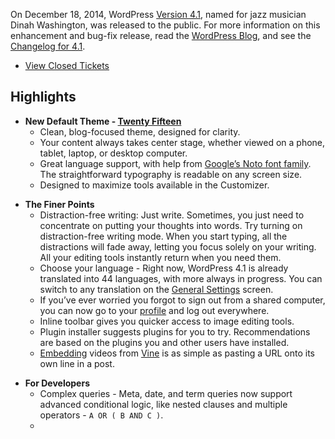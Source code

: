 {{Languages|
{{en|Version 4.1}}
{{ja|Version 4.1}}
}}

On December 18, 2014, WordPress [[Version 4.1]], named for jazz musician Dinah Washington, was released to the public. For more information on this enhancement and bug-fix release, read the [http://wordpress.org/news/ WordPress Blog], and see the [[Changelog/4.1|Changelog for 4.1]].

* [http://trac.wordpress.org/query?status=closed&milestone=4.1 View Closed Tickets]

==Highlights==

* '''New Default Theme - [http://codex.wordpress.org/Twenty_Fifteen Twenty Fifteen]'''
** Clean, blog-focused theme, designed for clarity.
** Your content always takes center stage, whether viewed on a phone, tablet, laptop, or desktop computer.
** Great language support, with help from [http://www.google.com/get/noto/ Google’s Noto font family]. The straightforward typography is readable on any screen size.
** Designed to maximize tools available in the Customizer.

* '''The Finer Points'''
** Distraction-free writing: Just write. Sometimes, you just need to concentrate on putting your thoughts into words. Try turning on distraction-free writing mode. When you start typing, all the distractions will fade away, letting you focus solely on your writing. All your editing tools instantly return when you need them.
** Choose your language - Right now, WordPress 4.1 is already translated into 44 languages, with more always in progress. You can switch to any translation on the [[Settings General Screen|General Settings]] screen.
** If you’ve ever worried you forgot to sign out from a shared computer, you can now go to your [[Users Your Profile Screen|profile]] and log out everywhere.
** Inline toolbar gives you quicker access to image editing tools.
** Plugin installer suggests plugins for you to try. Recommendations are based on the plugins you and other users have installed.
** [http://codex.wordpress.org/Embeds Embedding] videos from [https://vine.co/ Vine] is as simple as pasting a URL onto its own line in a post.

* '''For Developers'''
** Complex queries - Meta, date, and term queries now support advanced conditional logic, like nested clauses and multiple operators - <tt>A OR ( B AND C )</tt>.
** <tt><title></tt> tags in themes - [[Function_Reference/add_theme_support#Title_Tag | <tt>add_theme_support( 'title-tag' )</tt> ]] tells WordPress to handle the complexities of [[Title Tag|document titles]].
** [[Theme Customization API|Customizer API]] - Expanded JavaScript APIs in the customizer enable a new media experience as well as dynamic and contextual controls, sections, and panels.
** [https://developer.wordpress.org/reference Developer reference] - Continued improvements to inline code documentation have made the developer reference more complete than ever.

==What's New==


===General===
* Show the number of approved comments, instead of total comments, in the “At A Glance” section in the dashboard.
* Site Language: Install translations on the fly on the General Settings screen. The language drop down now includes installed languages and all available translations when the filesystem is writable by WordPress.
* Admin notices: There are now four types of notices: success (green), warning (orange), error (red), and info (blue).

===Posts===
* Spellchecking is enabled for the post title field on the Edit Post screen.

===Media===
* Disable multi-file uploading in iOS 7.x Safari as it prevents uploading of videos.
* Allow PSDs (Photoshop documents) to be uploaded.
* [[Embeds|oEmbed]]: Add support for the Vine endpoint.
* Display error message when Media Library upload fails.

===Appearance===
* [[Custom Headers|Custom Header]] and [[Custom Backgrounds|Custom Background]] screens removed. Admin menu links now go to the Customizer.
* Widgets screen now has a '''Manage in Customizer''' link at top of screen.
* Themes: Make "Live Preview" the primary action and “Activate” secondary.

===Users===
* Introduce a button on the user profile screen which clears all other sessions, and on the user editing screen which clears all sessions.

===Accessibility===
* Admin menu separators are now hidden from screen readers.
* Improved keyboard control of Edit Selection mode in the media manager.
* Improved keyboard accessibility on Custom Header and Custom Background screen.
* Improved text contrast against dark backgrounds in the admin menu and toolbar.
* When switching to the Text editor, make the textarea visible to screen readers.
* Use <tt><button></tt> instead of <tt><a></tt> for the Visual/Text buttons to make them focusable.
* Improve the focus style for review links in the plugin info modal.
* TinyMCE:
** Return focus to the editor on pressing Escape while the image toolbar is focused.
** Add a Close button to the Help modal and close it on Escape.
** Override the title on the editor iframe (read by screen reader apps), replace with the <tt>Alt+Shift+H</tt> shortcut.
** Add focus shortcuts descriptions to the Help modal.

===Multisite===
* Set the default network language on the [[Network_Admin_Settings_Screen|Network Settings]] screen.

==Under The Hood==

=== General ===
* Lots of new unit tests added, reorganization of Multisite unit tests, and review/removal of failing tests. The base PHPUnit tests now take less than half the time to run than in 4.0, despite the improved coverage.

=== JavaScript ===
* Formal adoption of JSDoc3 for documentation
* Improvements to documentation in media views
* Heartbeat: Use the page visibility API (when available) and <tt>document.hasFocus()</tt> instead of <tt>window.onfocus/onblur</tt>

=== Customizer ===
* “Theme Customizer” is now just “Customizer”, since it isn’t necessarily theme-specific.
* Expanded JavaScript APIs in the Customizer enable support for dynamic and contextual controls, sections, and panels.
* Only changed settings are now sent to preview for better performance.
* Alternative API that allows controls to be written as JavaScript templates extending [https://developer.wordpress.org/reference/classes/wp_customize_control/content_template WP_Customize_Control::content_template()] and render these controls on the client without any server-side call.
* Color control listens to other controls that might change color settings (like Color Scheme select in TwentyFifteen) and updates <tt>wpColorPicker</tt> value accordingly.
* Screen reader users receive feedback when moving widgets up or down.
* Panels and sections have their type added as CSS class in their HTML container using <tt>WP_Customize_Panel::$type</tt> and <tt>WP_Customize_Section::$type</tt> respectively.
* Sections added to a panel are now rendered in its own method, <tt>WP_Customize_Panel::render_content()</tt>, separated from the panel container, allowing to override a panel and its contents independently.
* When an object value is updated, a change event is no longer incorrectly triggered if the object value was unchanged. Uses Underscore's <tt>_.isEqual()</tt> to compare the object values.
* Introduces <tt>customize_preview_{$setting->type}</tt> action hook to handle preview of multiple settings of the same type when they're not a <tt>theme_mod</tt> or an <tt>option</tt>. Hooked Functions receive the <tt>WP_Customize_Setting</tt> instance as parameter.
* Customizer elements are now JS-rendered, so a stable sorting for panels, sections and controls was added in JS. Sorting in PHP was improved and section, panels and controls store their instantiation order in <tt>$instance_number</tt> property in each class.
* Controls of <tt>range</tt> type now listen for <tt>input</tt> and <tt>propertychange</tt> events so the value is updated on mouse drag and not only on mouse release.

=== Bug Fixes ===
* Fix setting default quality in <tt>WP_Image_Editor</tt>.
* Always sanitize <tt>user_nicename</tt> in [https://developer.wordpress.org/reference/functions/wp_insert_user wp_insert_user()] to avoid broken author archive permalinks.
* Don’t list delete or trash as bulk actions for the relevant context of Post list table if current user does not have the <tt>delete_posts</tt> cap on the current post type.
* Don’t print an empty HTML markup when [https://developer.wordpress.org/reference/functions/comment_reply_link comment_reply_link()] returns no link.
* Avoid a PHP notice in [https://developer.wordpress.org/reference/functions/list_plugin_updates list_plugin_updates()] if [https://developer.wordpress.org/reference/functions/plugins_api plugins_api()] returned a [https://developer.wordpress.org/reference/classes/wp_error WP_Error] object.
* Plugin search: Wrap results in a form to fix pagination’s paged input field.
* Use correct links for filtering plugin reviews.
* Quicktags: move focusing the editor after inserting content to the end of the code blocks.
* Add size to the UI for Gallery Settings in the media modal. Ensure that the TinyMCE view is refreshed when size changes.

* Theme Install: Fix some theme install style issues:
** Move the "based on" string below the rating to avoid wrapping to a second line.
** Reduce the gap between the theme screenshot and description.
** Fix Install button height on mobile.

* TinyMCE:
** When pasting/inserting content before a view, add new paragraph above it and insert the content there.
** Fix the <tt>wpgallery</tt> plugin to use a placeholder for galleries when either the <tt>wpview</tt> plugin or wp.mce is not loaded.
** Update the default styles: increase the font size, and ensure it is the same size in tables.

* Full-height editor:
** Reset the editor height after the window is resized.
** Better calculation for the caret position when auto-scrolling while typing. Fix auto-scrolling for non-WebKit browsers when the caret is above the top of the editor.

=== Bundled Themes ===
* Prevent the arrow in “Continue reading” links from wrapping to a second line.
* Add an alt attribute with the site title for header images linked to the home page.

==== Twenty Fourteen ====
* Include Latin Extended font subset for Lato.
* Improve post thumbnail HTML output
* Add aria-hidden attribute to reduce verbosity on archive pages
* Add alt text in archives to avoid confusing link texts
* Replace ellipses appended to automatically generated excerpts with both ellipses and a “Continue Reading” link to meet accessibility-ready requirements
* Make featured content in Customizer contextual to the front page

==== Twenty Thirteen ====
* Replace ellipses appended to automatically generated excerpts with both ellipses and a “Continue Reading” link to meet accessibility-ready requirements
* Fix non-responsive layout in IE8.
* Use proper method for retrieving Customizer settings values
* Add bottom margin to audio and video players

==== Twenty Twelve ====
* Fix jQuery selector for menu items with submenus on mobile
* Use proper method for retrieving Customizer settings values

==== Twenty Eleven ====
* Add bottom margin to audio and video players

==== Twenty Ten ====
* Add bottom margin to audio and video players

=== Themes ===
* Introduce a new means of outputting a <tt><title></tt> tag in the theme head. Requires a theme to add support by calling <tt>add_theme_support( 'title-tag' )</tt>.

* Introduce some new template functions for navigation, reducing the need for themes to define their own sets of navigation functions:
** [https://developer.wordpress.org/reference/functions/get_the_post_navigation get_the_post_navigation()] and [https://developer.wordpress.org/reference/functions/the_post_navigation the_post_navigation()] for navigation to the next and previous post.
** [https://developer.wordpress.org/reference/functions/get_the_posts_navigation get_the_posts_navigation()] and [https://developer.wordpress.org/reference/functions/the_posts_navigation the_posts_navigation()] for navigation to the next and previous page of posts.
** [https://developer.wordpress.org/reference/functions/get_the_posts_navigation get_the_posts_pagination()] and [https://developer.wordpress.org/reference/functions/the_posts_pagination the_posts_pagination()] for paginated navigation between pages of posts. Uses [https://developer.wordpress.org/reference/functions/paginate_links paginate_links()].

* Improve body class for page templates:
** Also convert slash to dash.
** Add sub-folder name as a separate body class.
** New classes are additional classes, old syntax will persists for backwards compatibility.
** For example, <tt>/page-templates/full-width.php</tt> will produce <tt>page-template</tt>, <tt>page-template-page-templates</tt>, <tt>page-template-full-width</tt>, and <tt>page-template-page-templatesfull-width-php</tt>.

=== Media ===
* Media Grid/List Table parity: when <tt>MEDIA_TRASH</tt> is true and <tt>trash</tt> is the current filter for the grid, add a second bulk action button: "Delete Selected".
* Account for orphan sizes in [https://developer.wordpress.org/reference/functions/wp_delete_attachment wp_delete_attachment()] by looping over the sizes stored in metadata, instead of relying on the current sizes stored in <tt>$_wp_additional_image_sizes</tt>.
* Don't hardcode height for videos so responsive videos work properly.

=== Revisions ===
* Allow revision Backbone classes to be used on pages other than revision.php.
* Add a single responsibility function for outputting Revisions JS templates: [https://developer.wordpress.org/reference/functions/wp_print_revision_templates wp_print_revision_templates()]. Use it in <tt>wp-admin/revision.php</tt>.
* Revisions modules should not rely on global settings; only pass in global settings on init, this allows the classes to be used agnostically elsewhere.

=== Translations ===
* Remove translations when deleting a theme or a plugin.

=== Multisite ===
* Don't send a welcome notification when <tt>noconfirmation</tt> has been flagged.
* Don’t display update count for Themes when the user doesn’t have the update_themes cap.
* Don’t display update count for Plugins when there aren’t any or the count is 0.
* Properly check if the theme is active on the main site to avoid deleting it via bulk actions.
* Include the login URL in the [https://developer.wordpress.org/reference/functions/wp_new_blog_notifications wp_new_blog_notification()] email template.
* In [https://developer.wordpress.org/reference/functions/activate_plugin activate_plugin()], do not re-run the activation routine for already-active network-wide plugins.
* Optimize site query when performing network database upgrades.
* Improve width of input fields on Add New Site and Edit Site screens in Network admin.

=== Query ===
* <tt>WP_Meta_Query</tt>, <tt>WP_Tax_Query</tt>, and <tt>WP_Date_Query</tt> now support a nested query syntax, allowing for much more complex and comprehensive queries. 
* The efficiency of meta and tax queries has been improved, with redundant table joins having been eliminated in many cases.
* 'orderby=meta_value' now works properly when used in a meta query with the relation 'OR'.
* Tax queries now support the 'EXISTS' and 'NOT EXISTS' operator.
* Date queries can now be used properly in conjunction with meta and tax queries.
* The parameters passed to date queries are now checked to ensure that they contain valid date values, generating errors for developers when invalid dates are detected.
* Users can now be queried by date queries against the 'user_registered' column.
* "Inclusive" logic for date queries has been improved when using the 'before' or 'after' parameters.

=== Comments ===
* Add a class attribute for submit button in comment form.
* Add an aria-label attribute with commenter’s name to [https://developer.wordpress.org/reference/functions/get_comment_reply_link get_comment_reply_link()].
* Add <tt>aria-describedby</tt> attributes to [https://developer.wordpress.org/reference/functions/comment_form comment_form()].
* [https://developer.wordpress.org/reference/functions/comments_template comments_template()] now uses [https://developer.wordpress.org/reference/classes/wp_comment_query WP_Comment_Query] when fetching comments, rather than making a direct query to the database. This simplifies and standardizes the techniques required to customize comment queries across front- and back-end interfaces.
* New parameters for [https://developer.wordpress.org/reference/classes/wp_comment_query/query/ WP_Comment_Query::query()]:
** <tt>'comment__in'</tt>
** <tt>'comment__not_in'</tt>
** <tt>'post_author__in'</tt>
** <tt>'post_author__not_in'</tt>
** <tt>'author__in'</tt>
** <tt>'author__not_in'</tt>
** <tt>'post__in'</tt>
** <tt>'post__not_in'</tt>
** <tt>'include_unapproved'</tt>
** <tt>'type__in'</tt>
** <tt>'type__not_in'</tt>

=== Classes ===

* [https://developer.wordpress.org/reference/classes/wpdb/has_cap/ wpdb::has_cap()] - Added <tt>case 'utf8mb4'</tt> to the switch statement.

==== What's New ====

* Introduce [https://developer.wordpress.org/reference/classes/wp_customize_sidebar_section WP_Customize_Sidebar_Section]

* Introduce [https://developer.wordpress.org/reference/classes/wp_customize_control/get_content WP_Customize_Control::get_content()]
* Introduce [https://developer.wordpress.org/reference/classes/wp_customize_control/json WP_Customize_Control::json()]
* Introduce [https://developer.wordpress.org/reference/classes/wp_customize_control/print_template WP_Customize_Control::print_template()]

* Introduce [https://developer.wordpress.org/reference/classes/wp_customize_color_control/content_template WP_Customize_Color_Control::content_template()]

* Introduce [https://developer.wordpress.org/reference/classes/wp_customize_upload_control/content_template WP_Customize_Upload_Control::content_template()]

* Introduce [https://developer.wordpress.org/reference/classes/wp_customize_manager/register_control_type WP_Customize_Manager::register_control_type()]
* Introduce [https://developer.wordpress.org/reference/classes/wp_customize_manager/render_control_templates WP_Customize_Manager::render_control_templates()]

* Introduce [https://developer.wordpress.org/reference/classes/wp_customize_panel/active WP_Customize_Panel::active()]
* Introduce [https://developer.wordpress.org/reference/classes/wp_customize_panel/active_callback WP_Customize_Panel::active_callback()]
* Introduce [https://developer.wordpress.org/reference/classes/wp_customize_panel/get_content WP_Customize_Panel::get_content()]
* Introduce [https://developer.wordpress.org/reference/classes/wp_customize_panel/json WP_Customize_Panel::json()]

* Introduce [https://developer.wordpress.org/reference/classes/wp_customize_section/active WP_Customize_Section::active()]
* Introduce [https://developer.wordpress.org/reference/classes/wp_customize_section/active_callback WP_Customize_Section::active_callback()]
* Introduce [https://developer.wordpress.org/reference/classes/wp_customize_section/get_content WP_Customize_Section::get_content()]
* Introduce [https://developer.wordpress.org/reference/classes/wp_customize_section/json WP_Customize_Section::json()]

* Introduce [https://developer.wordpress.org/reference/classes/wp_error/remove WP_Error::remove()]

* Introduce [https://developer.wordpress.org/reference/classes/wp_date_query/sanitize_query WP_Date_Query::sanitize_query()]

* Introduce [https://developer.wordpress.org/reference/classes/wp_meta_query/get_sql_for_clause WP_Meta_Query::get_sql_for_clause()]
* Introduce [https://developer.wordpress.org/reference/classes/wp_meta_query/sanitize_query WP_Meta_Query::sanitize_query()]

* Introduce [https://developer.wordpress.org/reference/classes/wp_query/setup_postdata WP_Query::setup_postdata()]

* Introduce [https://developer.wordpress.org/reference/classes/wp_tax_query/get_sql_for_clause WP_Tax_Query::get_sql_for_clause()]
* Introduce [https://developer.wordpress.org/reference/classes/wp_tax_query/sanitize_query WP_Tax_Query::sanitize_query()]
* Introduce [https://developer.wordpress.org/reference/classes/wp_tax_query/sanitize_relation WP_Tax_Query::sanitize_relation()]

=== Functions ===
* [https://developer.wordpress.org/reference/functions/count_user_posts count_user_posts()] - Added the <tt>$post_type</tt> argument.
* [https://developer.wordpress.org/reference/functions/get_ancestors get_ancestors()] - Added the <tt>$resource_type</tt> argument.
* [https://developer.wordpress.org/reference/functions/wp_die wp_die()] - The <tt>$title</tt> and <tt>$args</tt> parameters were changed to optionally accept an integer to be used as the response code.
* [https://developer.wordpress.org/reference/functions/wp_get_nav_menus wp_get_nav_menus()] - Default value of the <tt>'orderby'</tt> argument was changed from <tt>'none'</tt> to <tt>'name'</tt>.
* [https://developer.wordpress.org/reference/functions/wp_make_link_relative wp_make_link_relative()] - Support was added for relative URLs.
* [https://developer.wordpress.org/reference/functions/wp_send_json_error wp_send_json_error()] - The <tt>$data</tt> parameter is now processed if a <tt>WP_Error</tt> object is passed in.

==== What's New ====
* Introduce [https://developer.wordpress.org/reference/functions/get_the_archive_title get_the_archive_title()]
* Introduce [https://developer.wordpress.org/reference/functions/get_the_archive_description get_the_archive_description()]
* Introduce [https://developer.wordpress.org/reference/functions/get_the_post_navigation get_the_post_navigation()]
* Introduce [https://developer.wordpress.org/reference/functions/get_the_posts_navigation get_the_posts_navigation()]
* Introduce [https://developer.wordpress.org/reference/functions/get_the_posts_pagination get_the_posts_pagination()]
* Introduce [https://developer.wordpress.org/reference/functions/network_settings_add_js network_settings_add_js()]
* Introduce [https://developer.wordpress.org/reference/functions/the_archive_description the_archive_description()]
* Introduce [https://developer.wordpress.org/reference/functions/the_archive_title the_archive_title()]
* Introduce [https://developer.wordpress.org/reference/functions/the_post_navigation the_post_navigation()]
* Introduce [https://developer.wordpress.org/reference/functions/the_posts_navigation the_posts_navigation()]
* Introduce [https://developer.wordpress.org/reference/functions/the_posts_pagination the_posts_pagination()]
* Introduce [https://developer.wordpress.org/reference/functions/wp_ajax_destroy_sessions wp_ajax_destroy_sessions()]
* Introduce [https://developer.wordpress.org/reference/functions/wp_clean_update_cache wp_clean_update_cache()]
* Introduce [https://developer.wordpress.org/reference/functions/wp_get_password_hint wp_get_password_hint()]
* Introduce [https://developer.wordpress.org/reference/functions/wp_json_encode wp_json_encode()]
* Introduce [https://developer.wordpress.org/reference/functions/wp_print_revision_templates wp_print_revision_templates()]

==== Deprecated ====
* [https://developer.wordpress.org/reference/classes/wp_customize_image_control/prepare_control WP_Customize_Image_Control::prepare_control()]
* [https://developer.wordpress.org/reference/classes/wp_customize_image_control/add_tab WP_Customize_Image_Control::add_tab()]
* [https://developer.wordpress.org/reference/classes/wp_customize_image_control/remove_tab WP_Customize_Image_Control::remove_tab()]
* [https://developer.wordpress.org/reference/classes/wp_customize_image_control/print_tab_image WP_Customize_Image_Control::print_tab_image()]

=== Actions & Filters ===
* The <tt>$comment_ID</tt> parameter was added to the following filters:
** [https://developer.wordpress.org/reference/hooks/author_email author_email]
** [https://developer.wordpress.org/reference/hooks/comment_author comment_author]
** [https://developer.wordpress.org/reference/hooks/comment_excerpt comment_excerpt]
** [https://developer.wordpress.org/reference/hooks/comment_url comment_url]
** [https://developer.wordpress.org/reference/hooks/get_comment_ID get_comment_ID]

* The <tt>$comment</tt> parameter was added to the [https://developer.wordpress.org/reference/hooks/comment_email comment_email] filter.
* The <tt>$author</tt> and <tt>$comment_ID</tt> parameters were added to the [https://developer.wordpress.org/reference/hooks/get_comment_author_link get_comment_author_link] filter.
* <tt>user_registered</tt> was added to the default recognized columns in the [https://developer.wordpress.org/reference/hooks/date_query_valid_columns date_query_valid_columns] filter.

* The <tt>$comment_ID</tt> and <tt>$comment</tt> parameters were added to the following filters:
** [https://developer.wordpress.org/reference/hooks/get_comment_author get_comment_author]
** [https://developer.wordpress.org/reference/hooks/get_comment_author_email get_comment_author_email]
** [https://developer.wordpress.org/reference/hooks/get_comment_author_IP get_comment_author_IP]
** [https://developer.wordpress.org/reference/hooks/get_comment_author_url get_comment_author_url]
** [https://developer.wordpress.org/reference/hooks/get_comment_excerpt get_comment_excerpt]
** [https://developer.wordpress.org/reference/hooks/get_comment_type get_comment_type]

* The <tt>$post_type</tt> argument was added to the [https://developer.wordpress.org/reference/hooks/get_usernumposts get_usernumposts] filter.

* The <tt>$depth</tt> parameter was added to the following filters:
** [https://developer.wordpress.org/reference/hooks/nav_menu_css_class nav_menu_css_class]
** [https://developer.wordpress.org/reference/hooks/nav_menu_item_id nav_menu_item_id]
** [https://developer.wordpress.org/reference/hooks/nav_menu_link_attributes nav_menu_link_attributes]

* The <tt>$user_login</tt> and <tt>$user_data</tt> parameters were added to the [https://developer.wordpress.org/reference/hooks/retrieve_password_message retrieve_password_message] filter.
* The <tt>$this</tt> parameter was added to the [https://developer.wordpress.org/reference/hooks/the_post the_post] action.
* The <tt>$post_type</tt> parameter was added to the [https://developer.wordpress.org/reference/hooks/wp_editor_expand wp_editor_expand] filter.
* The <tt>$size</tt> parameter was added to the [https://developer.wordpress.org/reference/hooks/wp_get_attachment_image_attributes wp_get_attachment_image_attributes] filter.

==== New Actions ====
* Introduce [https://developer.wordpress.org/reference/hooks/customize_preview_this-type customize_preview_{$this->type}]
* Introduce [https://developer.wordpress.org/reference/hooks/edit_form_before_permalink edit_form_before_permalink]
* Introduce [https://developer.wordpress.org/reference/hooks/pre_delete_term pre_delete_term]
* Introduce [https://developer.wordpress.org/reference/hooks/wp_creating_autosave wp_creating_autosave]

==== New Filters ====
* Introduce [https://developer.wordpress.org/reference/hooks/comment_reply_link_args comment_reply_link_args]
* Introduce [https://developer.wordpress.org/reference/hooks/customize_panel_active customize_panel_active]
* Introduce [https://developer.wordpress.org/reference/hooks/customize_section_active customize_section_active]
* Introduce [https://developer.wordpress.org/reference/hooks/default_page_template_title default_page_template_title]
* Introduce [https://developer.wordpress.org/reference/hooks/get_the_archive_description get_the_archive_description]
* Introduce [https://developer.wordpress.org/reference/hooks/get_the_archive_title get_the_archive_title]
* Introduce [https://developer.wordpress.org/reference/hooks/image_add_caption_text image_add_caption_text]
* Introduce [https://developer.wordpress.org/reference/hooks/meta_query_find_compatible_table_alias meta_query_find_compatible_table_alias]
* Introduce [https://developer.wordpress.org/reference/hooks/password_hint password_hint]
* Introduce [https://developer.wordpress.org/reference/hooks/pre_get_col_charset pre_get_col_charset]
* Introduce [https://developer.wordpress.org/reference/hooks/pre_get_table_charset pre_get_table_charset]
* Introduce [https://developer.wordpress.org/reference/hooks/process_text_diff_html process_text_diff_html]
* Introduce [https://developer.wordpress.org/reference/hooks/revision_text_diff_options revision_text_diff_options]
* Introduce [https://developer.wordpress.org/reference/hooks/script_loader_tag script_loader_tag]
* Introduce [https://developer.wordpress.org/reference/hooks/wp_get_revision_ui_diff wp_get_revision_ui_diff]
* Introduce [https://developer.wordpress.org/reference/hooks/wp_save_post_revision_post_has_changed wp_save_post_revision_post_has_changed]

=== External Libraries ===
* Update to TinyMCE 4.1.7
* Update to getID3 1.9.8
* Update to MediaElement 2.16.2
* Update to Iris 1.0.7

{{Versions}}

[[Category:Versions]]